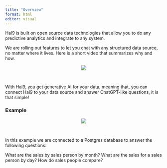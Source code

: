 ---
title: "Overview"
format: html
editor: visual
---

Hal9 is built on open source data technologies that allow you to do any predictive analytics and integrate to any system.

We are rolling out features to let you chat with any structured data source, no matter where it lives. Here is a short video that summarizes why and how.

<center><img src="https://stream.mux.com/B02OAcHXrvxhBUyOBG01Cl7j2bBGJ4nWCiMHPmqSurOUw/high.mp4" style="max-width: 70%"/></center>
<br>

With Hal9, you get generative AI for your data, meaning that, you can connect Hal9 to your data source and answer ChatGPT-like questions, it is that simple!

### Example 

<center><img src="Images/getting_started.gif" style="max-width: 70%"/></center>
<br>

In this example we are connected to a Postgres database to answer the following questions:

What are the sales by sales person by month?
What are the sales for a sales person by day?
How do sales people compare?
